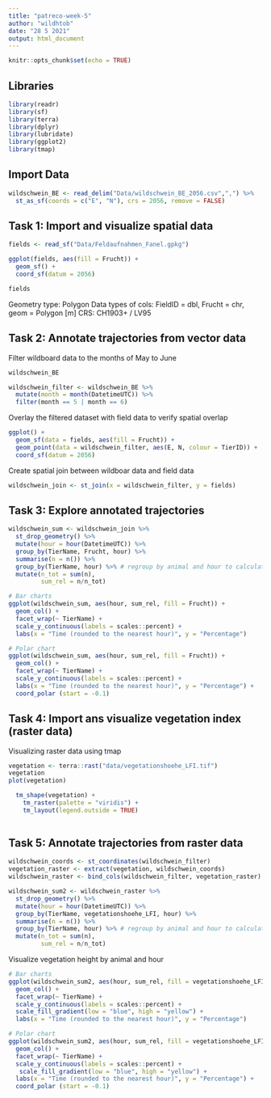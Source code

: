 ```yaml
---
title: "patreco-week-5"
author: "wildhtob"
date: "28 5 2021"
output: html_document
---
```


```r
knitr::opts_chunk$set(echo = TRUE)
```

## Libraries

```r

library(readr)
library(sf)
library(terra)
library(dplyr)
library(lubridate)
library(ggplot2)
library(tmap)

```

## Import Data

```r

wildschwein_BE <- read_delim("Data/wildschwein_BE_2056.csv",",") %>%
  st_as_sf(coords = c("E", "N"), crs = 2056, remove = FALSE)

```

## Task 1: Import and visualize spatial data

```r

fields <- read_sf("Data/Feldaufnahmen_Fanel.gpkg")

ggplot(fields, aes(fill = Frucht)) +
  geom_sf() +
  coord_sf(datum = 2056)

fields

```

Geometry type: Polygon
Data types of cols: FieldID = dbl, Frucht = chr, geom = Polygon [m]
CRS: CH1903+ / LV95


## Task 2: Annotate trajectories from vector data

Filter wildboard data to the months of May to June

```r

wildschwein_BE

wildschwein_filter <- wildschwein_BE %>% 
  mutate(month = month(DatetimeUTC)) %>% 
  filter(month == 5 | month == 6)

```

Overlay the filtered dataset with field data to verify spatial overlap

```r

ggplot() +
  geom_sf(data = fields, aes(fill = Frucht)) +
  geom_point(data = wildschwein_filter, aes(E, N, colour = TierID)) +
  coord_sf(datum = 2056)

```

Create spatial join between wildboar data and field data

```r

wildschwein_join <- st_join(x = wildschwein_filter, y = fields)

```

## Task 3: Explore annotated trajectories

```r

wildschwein_sum <- wildschwein_join %>% 
  st_drop_geometry() %>%
  mutate(hour = hour(DatetimeUTC)) %>% 
  group_by(TierName, Frucht, hour) %>% 
  summarise(n = n()) %>%
  group_by(TierName, hour) %>% # regroup by animal and hour to calculate relative sums 
  mutate(n_tot = sum(n),
         sum_rel = n/n_tot)

# Bar charts
ggplot(wildschwein_sum, aes(hour, sum_rel, fill = Frucht)) +
  geom_col() +
  facet_wrap(~ TierName) +
  scale_y_continuous(labels = scales::percent) +
  labs(x = "Time (rounded to the nearest hour)", y = "Percentage")

# Polar chart
ggplot(wildschwein_sum, aes(hour, sum_rel, fill = Frucht)) +
  geom_col() +
  facet_wrap(~ TierName) +
  scale_y_continuous(labels = scales::percent) +
  labs(x = "Time (rounded to the nearest hour)", y = "Percentage") +
  coord_polar (start = -0.1)


```

## Task 4: Import ans visualize vegetation index (raster data)

Visualizing raster data using tmap

```r

vegetation <- terra::rast("data/vegetationshoehe_LFI.tif")
vegetation
plot(vegetation)

  tm_shape(vegetation) +
    tm_raster(palette = "viridis") +
    tm_layout(legend.outside = TRUE)
  
```

## Task 5: Annotate trajectories from raster data

```r
wildschwein_coords <- st_coordinates(wildschwein_filter)
vegetation_raster <- extract(vegetation, wildschwein_coords)
wildschwein_raster <- bind_cols(wildschwein_filter, vegetation_raster)

wildschwein_sum2 <- wildschwein_raster %>% 
  st_drop_geometry() %>%
  mutate(hour = hour(DatetimeUTC)) %>% 
  group_by(TierName, vegetationshoehe_LFI, hour) %>% 
  summarise(n = n()) %>%
  group_by(TierName, hour) %>% # regroup by animal and hour to calculate relative sums 
  mutate(n_tot = sum(n),
         sum_rel = n/n_tot)
```

Visualize vegetation height by animal and hour

```r

# Bar charts
ggplot(wildschwein_sum2, aes(hour, sum_rel, fill = vegetationshoehe_LFI)) +
  geom_col() +
  facet_wrap(~ TierName) +
  scale_y_continuous(labels = scales::percent) +
  scale_fill_gradient(low = "blue", high = "yellow") +
  labs(x = "Time (rounded to the nearest hour)", y = "Percentage")

# Polar chart
ggplot(wildschwein_sum2, aes(hour, sum_rel, fill = vegetationshoehe_LFI)) +
  geom_col() +
  facet_wrap(~ TierName) +
  scale_y_continuous(labels = scales::percent) +
   scale_fill_gradient(low = "blue", high = "yellow") +
  labs(x = "Time (rounded to the nearest hour)", y = "Percentage") +
  coord_polar (start = -0.1)

```


